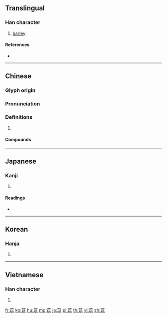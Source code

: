 {{character info/new}}
==Translingual==

===Han character===
{{Han char|rn=140|rad=艸|as=05|sn=11|four=44180|canj=TVIO}}

# [[barley]]

====References====
* {{Han ref|kx=1023.080|dkj=30792|dj=1482.070|hdz=53185.090|uh=82E1|ud=33505|bh=D077|bd=53367}}

----

==Chinese==
{{zh-forms|alt=苢}}

===Glyph origin===
{{Han etym}}

===Pronunciation===
{{zh-pron
|m=yǐ
|c=ji5
|mc=y
|oc=y
|cat=
}}

===Definitions===
{{zh-hanzi}}

# {{rfdef|zh}}

====Compounds====
{{zh-der|苡仁|薏苡之謗|薏苡仁|薏苡|芣苡|薏苡明珠|苡米}}

----

==Japanese==

===Kanji===
{{ja-kanji|grade=|rs=艸05}}

# {{defn|lang=ja|sort=艸05}}

====Readings====
* {{ja-readings|on=[[い]] (i), [[し]] (shi), [[わ]] (wa)|kun=|nanori=}}

----

==Korean==

===Hanja===
{{ko-hanja|hangeul=이|eumhun=|rv=i|mr=i|y=i}}

# {{defn|lang=ko|sort=艸05}}

----

==Vietnamese==

===Han character===
{{vi-hantu|[[dĩ]]|rs=艸05}}

# {{defn|lang=vi|sort=艸05}}

[[fr:苡]]
[[ko:苡]]
[[hu:苡]]
[[mg:苡]]
[[ja:苡]]
[[pl:苡]]
[[th:苡]]
[[vi:苡]]
[[zh:苡]]
